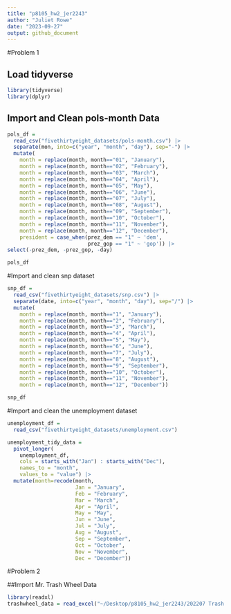 ```yaml
---
title: "p8105_hw2_jer2243"
author: "Juliet Rowe"
date: "2023-09-27"
output: github_document
---
```


#Problem 1

## Load tidyverse
```r
library(tidyverse)
library(dplyr)
```


## Import and Clean pols-month Data

```r
pols_df =
  read_csv("fivethirtyeight_datasets/pols-month.csv") |>
  separate(mon, into=c("year", "month", "day"), sep="-") |>
  mutate(
    month = replace(month, month=="01", "January"),
    month = replace(month, month=="02", "February"),
    month = replace(month, month=="03", "March"),
    month = replace(month, month=="04", "April"),
    month = replace(month, month=="05", "May"),
    month = replace(month, month=="06", "June"),
    month = replace(month, month=="07", "July"),
    month = replace(month, month=="08", "August"),
    month = replace(month, month=="09", "September"),
    month = replace(month, month=="10", "October"),
    month = replace(month, month=="11", "November"),
    month = replace(month, month=="12", "December"),
    president = case_when(prez_dem == "1" ~ 'dem',
                          prez_gop == "1" ~ 'gop')) |>
select(-prez_dem, -prez_gop, -day)

pols_df
```

#Import and clean snp dataset

```r
snp_df =
  read_csv("fivethirtyeight_datasets/snp.csv") |>
  separate(date, into=c("year", "month", "day"), sep="/") |>
  mutate(
    month = replace(month, month=="1", "January"),
    month = replace(month, month=="2", "February"),
    month = replace(month, month=="3", "March"),
    month = replace(month, month=="4", "April"),
    month = replace(month, month=="5", "May"),
    month = replace(month, month=="6", "June"),
    month = replace(month, month=="7", "July"),
    month = replace(month, month=="8", "August"),
    month = replace(month, month=="9", "September"),
    month = replace(month, month=="10", "October"),
    month = replace(month, month=="11", "November"),
    month = replace(month, month=="12", "December"))

snp_df
```

#Import and clean the unemployment dataset
```r
unemployment_df =
  read_csv("fivethirtyeight_datasets/unemployment.csv")

unemployment_tidy_data =
  pivot_longer(
    unemployment_df,
    cols = starts_with("Jan") : starts_with("Dec"),
    names_to = "month",
    values_to = "value") |>
  mutate(month=recode(month,
                      Jan = "January",
                      Feb = "February",
                      Mar = "March",
                      Apr = "April",
                      May = "May",
                      Jun = "June",
                      Jul = "July",
                      Aug = "August",
                      Sep = "September",
                      Oct = "October",
                      Nov = "November",
                      Dec = "December"))

```


#Problem 2

##Import Mr. Trash Wheel Data

```r
library(readxl)
trashwheel_data = read_excel("~/Desktop/p8105_hw2_jer2243/202207 Trash Wheel Collection Data.xlsx", range="A2:N550")

```

